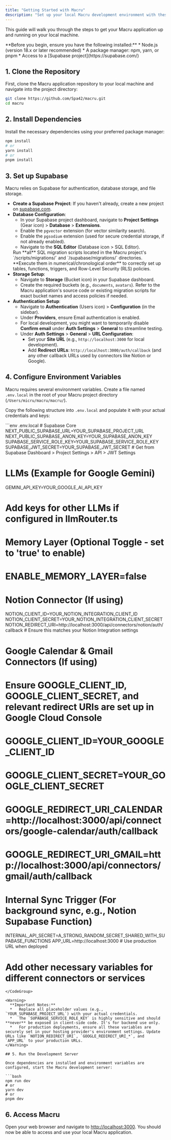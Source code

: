 ```yaml
---
title: "Getting Started with Macru"
description: "Set up your local Macru development environment with these step-by-step instructions."
---
```


This guide will walk you through the steps to get your Macru application up and running on your local machine.

<Note>
  **Before you begin, ensure you have the following installed:**
  *   Node.js (version 18.x or later recommended)
  *   A package manager: npm, yarn, or pnpm
  *   Access to a [Supabase project](https://supabase.com/)
</Note>

## 1. Clone the Repository

First, clone the Macru application repository to your local machine and navigate into the project directory:

```bash
git clone https://github.com/Spa42/macru.git
cd macru
```

## 2. Install Dependencies

Install the necessary dependencies using your preferred package manager:

```bash
npm install
# or
yarn install
# or
pnpm install
```

## 3. Set up Supabase

Macru relies on Supabase for authentication, database storage, and file storage.

*   **Create a Supabase Project**: If you haven't already, create a new project on [supabase.com](https://supabase.com/).
*   **Database Configuration**:
    *   In your Supabase project dashboard, navigate to **Project Settings** (Gear icon) > **Database** > **Extensions**.
    *   Enable the `pgvector` extension (for vector similarity search).
    *   Enable the `pgsodium` extension (used for secure credential storage, if not already enabled).
    *   Navigate to the **SQL Editor** (Database icon > SQL Editor).
    <Warning>
      Run **all** SQL migration scripts located in the Macru project's `/scripts/migrations/` and `/supabase/migrations/` directories. **Execute them in numerical/chronological order** to correctly set up tables, functions, triggers, and Row-Level Security (RLS) policies.
    </Warning>
*   **Storage Setup**:
    *   Navigate to **Storage** (Bucket icon) in your Supabase dashboard.
    *   Create the required buckets (e.g., `documents`, `avatars`). Refer to the Macru application's source code or existing migration scripts for exact bucket names and access policies if needed.
*   **Authentication Setup**:
    *   Navigate to **Authentication** (Users icon) > **Configuration** (in the sidebar).
    *   Under **Providers**, ensure Email authentication is enabled.
    *   For local development, you might want to temporarily disable **Confirm email** under **Auth Settings** > **General** to streamline testing.
    *   Under **Auth Settings** > **General** > **URL Configuration**:
        *   Set your **Site URL** (e.g., `http://localhost:3000` for local development).
        *   Add **Redirect URLs**: `http://localhost:3000/auth/callback` (and any other callback URLs used by connectors like Notion or Google).

## 4. Configure Environment Variables

<Tip>Macru requires several environment variables. Create a file named `.env.local` in the root of your Macru project directory (`/Users/micru/macru/macru/`).</Tip>

Copy the following structure into `.env.local` and populate it with your actual credentials and keys:

<CodeGroup>
```env .env.local
# Supabase Core
NEXT_PUBLIC_SUPABASE_URL=YOUR_SUPABASE_PROJECT_URL
NEXT_PUBLIC_SUPABASE_ANON_KEY=YOUR_SUPABASE_ANON_KEY
SUPABASE_SERVICE_ROLE_KEY=YOUR_SUPABASE_SERVICE_ROLE_KEY
SUPABASE_JWT_SECRET=YOUR_SUPABASE_JWT_SECRET # Get from Supabase Dashboard > Project Settings > API > JWT Settings

# LLMs (Example for Google Gemini)
GEMINI_API_KEY=YOUR_GOOGLE_AI_API_KEY
# Add keys for other LLMs if configured in llmRouter.ts

# Memory Layer (Optional Toggle - set to 'true' to enable)
# ENABLE_MEMORY_LAYER=false

# Notion Connector (If using)
NOTION_CLIENT_ID=YOUR_NOTION_INTEGRATION_CLIENT_ID
NOTION_CLIENT_SECRET=YOUR_NOTION_INTEGRATION_CLIENT_SECRET
NOTION_REDIRECT_URI=http://localhost:3000/api/connectors/notion/auth/callback # Ensure this matches your Notion Integration settings

# Google Calendar & Gmail Connectors (If using)
# Ensure GOOGLE_CLIENT_ID, GOOGLE_CLIENT_SECRET, and relevant redirect URIs are set up in Google Cloud Console
# GOOGLE_CLIENT_ID=YOUR_GOOGLE_CLIENT_ID
# GOOGLE_CLIENT_SECRET=YOUR_GOOGLE_CLIENT_SECRET
# GOOGLE_REDIRECT_URI_CALENDAR=http://localhost:3000/api/connectors/google-calendar/auth/callback
# GOOGLE_REDIRECT_URI_GMAIL=http://localhost:3000/api/connectors/gmail/auth/callback

# Internal Sync Trigger (For background sync, e.g., Notion Supabase Function)
INTERNAL_API_SECRET=A_STRONG_RANDOM_SECRET_SHARED_WITH_SUPABASE_FUNCTIONS
APP_URL=http://localhost:3000 # Use production URL when deployed

# Add other necessary variables for different connectors or services
```
</CodeGroup>

<Warning>
  **Important Notes:**
  *   Replace all placeholder values (e.g., `YOUR_SUPABASE_PROJECT_URL`) with your actual credentials.
  *   The `SUPABASE_SERVICE_ROLE_KEY` is highly sensitive and should **never** be exposed in client-side code. It's for backend use only.
  *   For production deployments, ensure all these variables are securely set in your hosting provider's environment settings. Update URLs like `NOTION_REDIRECT_URI`, `GOOGLE_REDIRECT_URI_*`, and `APP_URL` to your production URLs.
</Warning>

## 5. Run the Development Server

Once dependencies are installed and environment variables are configured, start the Macru development server:

```bash
npm run dev
# or
yarn dev
# or
pnpm dev
```

## 6. Access Macru

Open your web browser and navigate to [http://localhost:3000](http://localhost:3000). You should now be able to access and use your local Macru application. 
